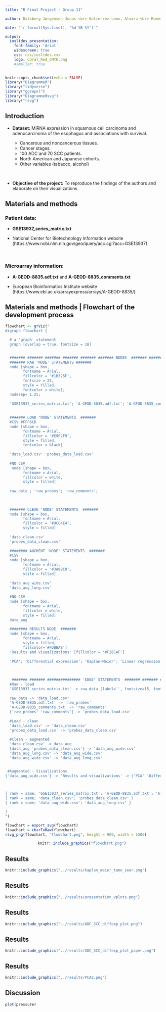 ```yaml
---
title: "R Final Project - Group 11"

author: Dalsberg Jørgensen Jonas <br> Gutierrez Leon, Alvaro <br> Romero Yianni, Daniel <br> Hoang Viet Minh Pham, Jake

date: "`r format(Sys.time(), '%d %B %Y')`"

output: 
  ioslides_presentation: 
    font-family: 'Arial'
    widescreen: true
    css: css/ioslides.css
    logo: Coral_Red_CMYK.png
    #smaller: true
---
```



<!-- This allows to change color of text individually  -->
<!-- - <span style="color:red">**Source of the dataset:** MiRNA expression in squamous cell carcinoma and adenocarcinoma of the esophagus and associations with survival.</span> -->
<!-- <br> -->

```r
knitr::opts_chunk$set(echo = FALSE)
library("DiagrammeR")
library("tidyverse")
library("ggrepel")
library("DiagrammeRsvg")
library("rsvg") 
```


## Introduction {data-background=#FFFFFF}
- **Dataset:** MiRNA expression in squamous cell carcinoma and adenocarcinoma of the esophagus and associations with survival.

    - Cancerous and  noncancerous tissues.
    - Cancer stages.
    - 100 ADC and 70 SCC patients.
    - North American and Japanese cohorts.
    - Other variables (tabacco, alcohol)
     

<br>


- **Objective of the project:** To reproduce the findings of the authors and elaborate on their visualizations.

## Materials and methods {data-background=#FFFFFF}
### Patient data: 
- **GSE13937_series_matrix.txt**
<br>

- National Center for Biotechnology Information website   (https://www.ncbi.nlm.nih.gov/geo/query/acc.cgi?acc=GSE13937)

<br>

### Microarray information:
- **A-GEOD-8835.adf.txt** and **A-GEOD-8835_comments.txt** 

- European Bioinformatics Institute website (https://www.ebi.ac.uk/arrayexpress/arrays/A-GEOD-8835/)  


## Materials and methods | Flowchart of the development process {data-background=#FFFFFF}

```r
flowchart <- grViz("
digraph flowchart {

  # a 'graph' statement
  graph [overlap = true, fontsize = 10]


  ####### ####### ####### ####### ####### ####### NODES  ####### ####### ####### #######
  ####### RAW 'NODE' STATEMENTS ####### 
  node [shape = box,
        fontname = Arial,
        fillcolor = '#1B325F',
        fontsize = 25,
        style = filled,
        fontcolor = white];
  nodesep= 1.25;
  
  'GSE13937_series_matrix.txt'; 'A-GEOD-8835.adf.txt'; 'A-GEOD-8835_comments.txt';
  
  
  ####### LOAD 'NODE' STATEMENTS  #######
  #CSV #FFF6CD
  node [shape = box,
        fontname = Arial,
        fillcolor = '#E9F2F9', 
        style = filled,
        fontcolor = black]
  
  'data_load.csv' 'probes_data_load.csv'
  
  #NO CSV
   node [shape = box,
        fontname = Arial,
        fillcolor = white,
        style = filled]
  
  raw_data ; 'raw_probes'; 'raw_comments'; 
  
  
  
  ####### CLEAN 'NODE' STATEMENTS  #######
  node [shape = box,
        fontname = Arial,
        fillcolor = '#9CC4E4',
        style = filled]
  
  'data_clean.csv' 
  'probes_data_clean.csv'
  
  ######## AUGMENT 'NODE' STATEMENTS  #######
  #CSV
  node [shape = box,
        fontname = Arial,
        fillcolor = '#3A89C9',
        stile = filled]
  
  'data_aug_wide.csv'
  'data_aug_long.csv'
  
  #NO CSV
  node [shape = box,
        fontname = Arial,
        fillcolor = white,
        style = filled]
  data_aug
  
  ######## RESULTS NODE  #######
  node [shape = box,
        fontname = Arial,
        style = filled, 
        fillcolor='#FDBBA8']
  'Results and visualizations' [fillcolor = '#F26C4F']
  
  'PCA'; 'Differential expression'; 'Kaplan-Meier'; 'Linear regression'
  
  
   
   ####### ####### ############### 'EDGE' STATEMENTS  ####### ####### ####### #######
  #Raw - load
  'GSE13937_series_matrix.txt' -> raw_data [label='', fontsize=15, fontname = Arial, fontcolor='#131A37']
  
  raw_data -> 'data_load.csv' 
  'A-GEOD-8835.adf.txt' -> 'raw_probes' 
  'A-GEOD-8835_comments.txt' -> 'raw_comments'
  {'raw_probes' 'raw_comments'} -> 'probes_data_load.csv'
  
  #Load - clean
  'data_load.csv' -> 'data_clean.csv'
  'probes_data_load.csv' -> 'probes_data_clean.csv'
  
  #Clean - augmented
  'data_clean.csv' -> data_aug
  {data_aug 'probes_data_clean.csv'} -> 'data_aug_wide.csv'
  'data_aug_long.csv' -> 'data_aug_wide.csv'
  'data_aug_wide.csv' -> 'data_aug_long.csv'


 #Augmented - Visualizations 
{'data_aug_wide.csv'} -> 'Results and visualizations' -> {'PCA' 'Differential expression' 'Kaplan-Meier' 'Linear regression'} 


  
{ rank = same; 'GSE13937_series_matrix.txt'; 'A-GEOD-8835.adf.txt'; 'A-GEOD-8835_comments.txt' }
{ rank = same; 'data_clean.csv'; 'probes_data_clean.csv' }
{ rank = same; 'data_aug_wide.csv'; 'data_aug_long.csv' }

}
")

flowchart = export_svg(flowchart)
flowchart = charToRaw(flowchart)
rsvg_png(flowchart, "flowchart.png", height = 900, width = 1500)
```


<center>
```r
knitr::include_graphics("flowchart.png") 
``` 
</center>


## Results {data-background=#FFFFFF}
```r
knitr::include_graphics("../results/kaplan_meier_tumo_seer.png")
```

## Results {data-background=#FFFFFF}
```r
knitr::include_graphics("../results/presentation_vplots.png")
```

## Results {data-background=#FFFFFF}
```r
knitr::include_graphics("../results/ADC_SCC_diffexp_plot.png")
```

## Results {data-background=#FFFFFF}
```r
knitr::include_graphics("../results/ADC_SCC_diffexp_plot_paper.png")
```

## Results {data-background=#FFFFFF}
```r
knitr::include_graphics("../results/PCA2.png")
```

## Discussion {data-background=#FFFFFF}
```r
plot(pressure)
```
